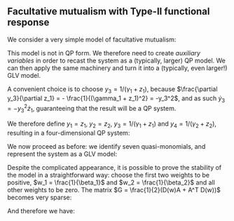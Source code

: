 ## Facultative mutualism with Type-II functional response

We consider a very simple model of facultative mutualism:

\begin{equation}
\begin{cases}
\dot{z}_1 = z_1 \left(\rho_1 - \alpha_1 z_1 + \beta_1 \frac{z_2} / (\gamma_1 + z_2) \right)\\
\dot{z}_2 = z_2 \left(\rho_2 - \alpha_2 z_2 + \beta_2 \frac{z_1} / (\gamma_2 + z_1) \right)
\end{cases}
\end{equation}

This model is not in QP form. We therefore need to create *auxiliary variables* in order to recast the system as a (typically, larger) QP model. We can then apply the same machinery and turn it into a (typically, even larger!) GLV model.

A convenient choice is to choose $y_3 = 1 / (\gamma_1 + z_1)$, because $\frac{\partial y_3}{\partial z_1} = - \frac{1}{(\gamma_1 + z_1)^2} = -y_3^2$, and as such $\dot{y}_3 = -y_3^2 \dot{z}_1$, guaranteeing that the result will be a QP system.

We therefore define $y_1 = z_1$, $y_2 = z_2$, $y_3 = 1/(\gamma_1 + z_1)$ and $y_4 = 1 / (\gamma_2 + z_2)$, resulting in a four-dimensional QP system:

\begin{equation}
\begin{cases}
\dot{y}_1 = y_1 \left(\rho_1 - \alpha_1 y_1 + \beta_1 y_2 y_4 \right)\\
\dot{y}_2 = y_2 \left(\rho_2 - \alpha_2 y_2 + \beta_2 y_1 y_3 \right)\\
\dot{y}_3 = -y_3^2 \dot{y}_1 = y_3 (-\rho_1 y_1 y_3 + \alpha_1 y_1^2 y_3 - \beta_1 y_1 y_2 y_3 y_4)\\
\dot{y}_4 = -y_4^2 \dot{y}_2 = y_4 (-\rho_2 y_2 y_4 + \alpha_2 y_2^2 y_4 - \beta_2 y_1 y_2 y_3 y_4)
\end{cases}
\end{equation}

We now proceed as before: we identify seven quasi-monomials, and represent the system as a GLV model:

\begin{equation}
\begin{aligned}
s = \begin{pmatrix}
\rho_1\\
\rho_2\\
0 \\
0
\end{pmatrix}
\quad 
B = \begin{pmatrix}
1 & 0 & 0 & 0\\
0 & 1 & 0 & 0\\
1 & 0 & 1 & 0\\
0 & 1 & 0 & 1\\
2 & 0 & 1 & 0\\
0 & 2 & 0 & 1\\
1 & 1 & 1 & 1
\end{pmatrix}
\quad 
M = \begin{pmatrix}
-\alpha_1  & 0  & 0 & \beta_1 & 0 & 0 & 0\\
0 & -\alpha_2  & \beta_2 & 0 & 0 & 0 & 0\\
0 & 0 & -\rho_1 & 0 & \alpha_1 & 0 & -\beta_1\\
0 & 0 & 0 & -\rho_2 & 0 & \alpha_2 & -\beta_2
\end{pmatrix}\\
x = \begin{pmatrix}
y_1\\
y_2\\
y_1 y_3\\
y_2 y_4\\
y_1^2 y_3\\
y_2^2 y_4\\
y_1 y_2 y_3 y_4
\end{pmatrix}
\quad
r = \begin{pmatrix}
\rho_1 \\
\rho_2 \\
\rho_1 \\
\rho_2 \\
2 \rho_1 \\
2 \rho_2 \\
\rho_1+\rho_2
\end{pmatrix}
\quad
A = \begin{pmatrix}
-\alpha_1 & 0 & 0 & \beta_1 & 0 & 0 & 0 \\
 0 & -\alpha_2 & \beta_2 & 0 & 0 & 0 & 0 \\
 -\alpha_1 & 0 & -\rho_1 & \beta_1 & \alpha_1 & 0 & -\beta_1 \\
 0 & -\alpha_2 & \beta_2 & -\rho_2 & 0 & \alpha_2 & -\beta_2 \\
 -2 \alpha_1 & 0 & -\rho_1 & 2 \beta_1 & \alpha_1 & 0 & -\beta_1 \\
 0 & -2 \alpha_2 & 2 \beta_2 & -\rho_2 & 0 & \alpha_2 & -\beta_2 \\
 -\alpha_1 & -\alpha_2 & \beta_2-\rho_1 & \beta_1-\rho_2 & \alpha_1 & \alpha_2 & -\beta_1-\beta_2
\end{pmatrix}
\end{aligned}
\end{equation}

Despite the complicated appearance, it is possible to prove the stability of the model in a straightforward way: choose the first two weights to be positive, $w_1 = \frac{1}{\beta_1}$ and $w_2 = \frac{1}{\beta_2}$ and all other weights to be zero. The matrix $G = \frac{1}{2}(D(w)A + A^T D(w))$ becomes very sparse:

\begin{equation}
\begin{pmatrix}
 -\frac{\alpha_1}{\beta_1} & 0 & 0 & \frac{1}{2} & 0 & 0 & 0 \\
 0 & -\frac{\alpha_2}{\beta_2} & \frac{1}{2} & 0 & 0 & 0 & 0 \\
 0 & \frac{1}{2} & 0 & 0 & 0 & 0 & 0 \\
 \frac{1}{2} & 0 & 0 & 0 & 0 & 0 & 0 \\
 0 & 0 & 0 & 0 & 0 & 0 & 0 \\
 0 & 0 & 0 & 0 & 0 & 0 & 0 \\
 0 & 0 & 0 & 0 & 0 & 0 & 0 \\
 \end{pmatrix}
\end{equation}

And therefore we have:

\begin{equation}
\dot{V} = \Delta x^T G \Delta x = -\frac{\alpha_1}{\beta_1} \Delta x_1^2 -\frac{\alpha_2}{\beta_2} \Delta x_2^2 + \Delta x_1 \Delta x_4 + \Delta x_2 \Delta x_3
\end{equation}
